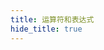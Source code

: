 ```yaml
---
title: 运算符和表达式
hide_title: true
---
```



<FeatureIcon src={javascript} title="运算符和表达式" />
<LinkList
  data={[
    {
      title: "按位非 ~",
      link: "/docs/javascript/operators-and-expressions/bitwise-not",
      src: javascript,
    },
    {
      title: "逻辑或 ||",
      link: "/docs/javascript/operators-and-expressions/logic-or",
      src: javascript,
    },
    {
      title: "空值合并 ??",
      link: "/docs/javascript/operators-and-expressions/nullish-coalescing",
      src: javascript,
    },
    {
      title: "可选链 ?.",
      link: "/docs/javascript/operators-and-expressions/option-chaining",
      src: javascript,
    },
    {
      title: "解构赋值",
      link: "/docs/javascript/operators-and-expressions/destructuring-assignment",
      src: javascript,
    },
  ]}
/>
